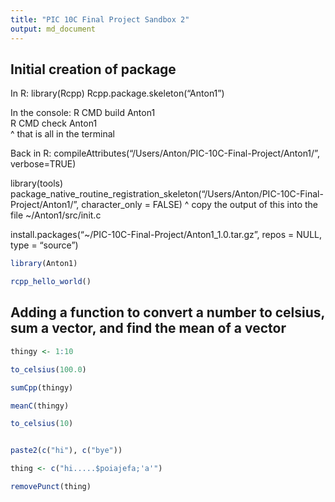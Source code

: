 ```yaml
---
title: "PIC 10C Final Project Sandbox 2"
output: md_document
---
```


## Initial creation of package

In R:
library(Rcpp)
Rcpp.package.skeleton("Anton1")  

In the console:
R CMD build Anton1  
R CMD check Anton1  
^ that is all in the terminal

Back in R:
compileAttributes("/Users/Anton/PIC-10C-Final-Project/Anton1/", verbose=TRUE)

library(tools)  
package_native_routine_registration_skeleton("/Users/Anton/PIC-10C-Final-Project/Anton1/", character_only = FALSE)
^ copy the output of this into the file ~/Anton1/src/init.c

install.packages("~/PIC-10C-Final-Project/Anton1_1.0.tar.gz", repos = NULL, type = "source")


```r
library(Anton1)

rcpp_hello_world()
```

## Adding a function to convert a number to celsius, sum a vector, and find the mean of a vector
```r
thingy <- 1:10

to_celsius(100.0)

sumCpp(thingy)

meanC(thingy)

to_celsius(10)


paste2(c("hi"), c("bye"))

thing <- c("hi.....$poiajefa;'a'")

removePunct(thing)
```











